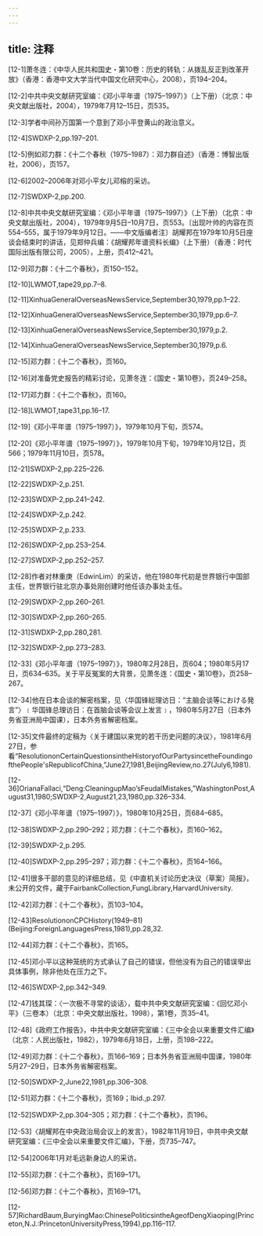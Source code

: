 ```yaml
---
---
---
```

title: 注释
---





[12-1]萧冬连：《中华人民共和国史・第10卷：历史的转轨：从拨乱反正到改革开放》（香港：香港中文大学当代中国文化研究中心，2008），页194–204。

[12-2]中共中央文献研究室编：《邓小平年谱（1975–1997）》（上下册）（北京：中央文献出版社，2004），1979年7月12–15日，页535。

[12-3]学者中间孙万国第一个意到了邓小平登黄山的政治意义。

[12-4]SWDXP-2,pp.197–201.

[12-5]例如邓力群：《十二个春秋（1975–1987）：邓力群自述》（香港：博智出版社，2006），页157。

[12-6]2002–2006年对邓小平女儿邓榕的采访。

[12-7]SWDXP-2,pp.200.

[12-8]中共中央文献研究室编：《邓小平年谱（1975–1997）》（上下册）（北京：中央文献出版社，2004），1979年9月5日–10月7日，页553。〔出现叶帅的内容在页554–555，属于1979年9月12日。——中文版编者注〕胡耀邦在1979年10月5日座谈会结束时的讲话，见郑仲兵编：《胡耀邦年谱资料长编》（上下册）（香港：时代国际出版有限公司，2005），上册，页412–421。

[12-9]邓力群：《十二个春秋》，页150–152。

[12-10]LWMOT,tape29,pp.7–8.

[12-11]XinhuaGeneralOverseasNewsService,September30,1979,pp.1–22.

[12-12]XinhuaGeneralOverseasNewsService,September30,1979,pp.6–7.

[12-13]XinhuaGeneralOverseasNewsService,September30,1979,p.2.

[12-14]XinhuaGeneralOverseasNewsService,September30,1979,p.6.

[12-15]邓力群：《十二个春秋》，页160。

[12-16]对准备党史报告的精彩讨论，见萧冬连：《国史・第10卷》，页249–258。

[12-17]邓力群：《十二个春秋》，页160。

[12-18]LWMOT,tape31,pp.16–17.

[12-19]《邓小平年谱（1975–1997）》，1979年10月下旬，页574。

[12-20]《邓小平年谱（1975–1997）》，1979年10月下旬，1979年10月12日，页566；1979年11月10日，页578。

[12-21]SWDXP-2,pp.225–226.

[12-22]SWDXP-2,p.251.

[12-23]SWDXP-2,pp.241–242.

[12-24]SWDXP-2,p.242.

[12-25]SWDXP-2,p.233.

[12-26]SWDXP-2,pp.253–254.

[12-27]SWDXP-2,pp.252–257.

[12-28]作者对林重庚（EdwinLim）的采访，他在1980年代初是世界银行中国部主任，世界银行驻北京办事处刚创建时他任该办事处主任。

[12-29]SWDXP-2,pp.260–261.

[12-30]SWDXP-2,pp.260–265.

[12-31]SWDXP-2,pp.280,281.

[12-32]SWDXP-2,pp.273–283.

[12-33]《邓小平年谱（1975–1997）》，1980年2月28日，页604；1980年5月17日，页634–635。关于平反冤案的大背景，见萧冬连：《国史・第10卷》，页258–267。

[12-34]他在日本会谈的解密档案，见〈华国锋総理访日：“主脑会谈等における発言”〉﹝华国锋总理访日：在首脑会谈等会议上发言﹞，1980年5月27日（日本外务省亚洲局中国课），日本外务省解密档案。

[12-35]文件最终的定稿为〈关于建国以来党的若干历史问题的决议〉，1981年6月27日，参看“ResolutiononCertainQuestionsintheHistoryofOurPartysincetheFoundingofthePeople'sRepublicofChina,”June27,1981,BeijingReview,no.27(July6,1981).

[12-36]OrianaFallaci,“Deng:CleaningupMao’sFeudalMistakes,”WashingtonPost,August31,1980;SWDXP-2,August21,23,1980,pp.326–334.

[12-37]《邓小平年谱（1975–1997）》，1980年10月25日，页684–685。

[12-38]SWDXP-2,pp.290–292；邓力群：《十二个春秋》，页160–162。

[12-39]SWDXP-2,p.295.

[12-40]SWDXP-2,pp.295–297；邓力群：《十二个春秋》，页164–166。

[12-41]很多干部的意见的详细总结，见《中直机关讨论历史决议（草案）简报》，未公开的文件，藏于FairbankCollection,FungLibrary,HarvardUniversity.

[12-42]邓力群：《十二个春秋》，页103–104。

[12-43]ResolutiononCPCHistory(1949–81)(Beijing:ForeignLanguagesPress,1981),pp.28,32.

[12-44]邓力群：《十二个春秋》，页165。

[12-45]邓小平以这种笼统的方式承认了自己的错误，但他没有为自己的错误举出具体事例，除非他处在压力之下。

[12-46]SWDXP-2,pp.342–349.

[12-47]钱其琛：〈一次极不寻常的谈话〉，载中共中央文献研究室编：《回忆邓小平》（三卷本）（北京：中央文献出版社，1998），第1卷，页35–41。

[12-48]《政府工作报告》，中共中央文献研究室编：《三中全会以来重要文件汇编》（北京：人民出版社，1982），1979年6月18日，上册，页198–222。

[12-49]邓力群：《十二个春秋》，页166–169；日本外务省亚洲局中国课，1980年5月27–29日，日本外务省解密档案。

[12-50]SWDXP-2,June22,1981,pp.306–308.

[12-51]邓力群：《十二个春秋》，页169；Ibid.,p.297.

[12-52]SWDXP-2,pp.304–305；邓力群：《十二个春秋》，页196。

[12-53]〈胡耀邦在中央政治局会议上的发言〉，1982年11月19日，中共中央文献研究室编：《三中全会以来重要文件汇编》，下册，页735–747。

[12-54]2006年1月对毛远新身边人的采访。

[12-55]邓力群：《十二个春秋》，页169–171。

[12-56]邓力群：《十二个春秋》，页169–171。

[12-57]RichardBaum,BuryingMao:ChinesePoliticsintheAgeofDengXiaoping(Princeton,N.J.:PrincetonUniversityPress,1994),pp.116–117.
